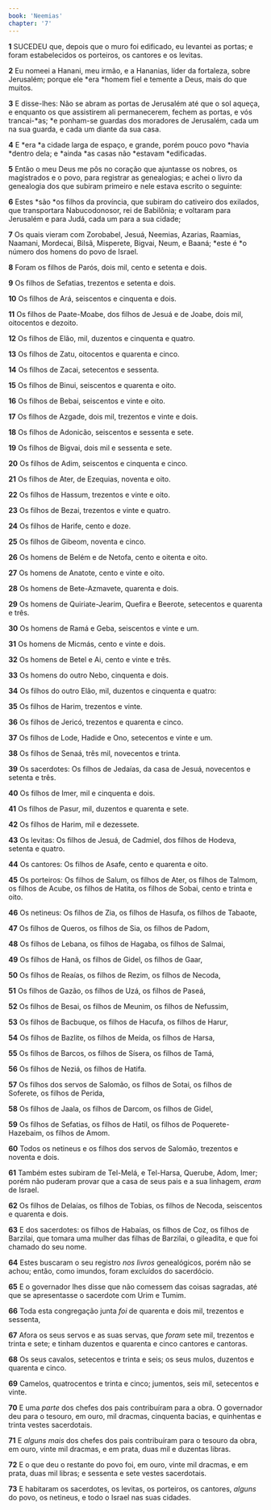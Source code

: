 ```yaml
---
book: 'Neemias'
chapter: '7'
---
```


**1** SUCEDEU que, depois que o muro foi edificado, eu levantei as portas; e foram estabelecidos os porteiros, os cantores e os levitas.

**2** Eu nomeei a Hanani, meu irmão, e a Hananias, líder da fortaleza, sobre Jerusalém; porque ele *era *homem fiel e temente a Deus, mais do que muitos.

**3** E disse-lhes: Não se abram as portas de Jerusalém até que o sol aqueça, e enquanto os que assistirem ali permanecerem, fechem as portas, e vós trancai-*as; *e ponham-se guardas dos moradores de Jerusalém, cada um na sua guarda, e cada um diante da sua casa.

**4** E *era *a cidade larga de espaço, e grande, porém pouco povo *havia *dentro dela; e *ainda *as casas não *estavam *edificadas.

**5** Então o meu Deus me pôs no coração que ajuntasse os nobres, os magistrados e o povo, para registrar as genealogias; e achei o livro da genealogia dos que subiram primeiro e nele estava escrito o seguinte:

**6** Estes *são *os filhos da província, que subiram do cativeiro dos exilados, que transportara Nabucodonosor, rei de Babilônia; e voltaram para Jerusalém e para Judá, cada um para a sua cidade;

**7** Os quais vieram com Zorobabel, Jesuá, Neemias, Azarias, Raamias, Naamani, Mordecai, Bilsã, Misperete, Bigvai, Neum, e Baaná; *este é *o número dos homens do povo de Israel.

**8** Foram os filhos de Parós, dois mil, cento e setenta e dois.

**9** Os filhos de Sefatias, trezentos e setenta e dois.

**10** Os filhos de Ará, seiscentos e cinquenta e dois.

**11** Os filhos de Paate-Moabe, dos filhos de Jesuá e de Joabe, dois mil, oitocentos e dezoito.

**12** Os filhos de Elão, mil, duzentos e cinquenta e quatro.

**13** Os filhos de Zatu, oitocentos e quarenta e cinco.

**14** Os filhos de Zacai, setecentos e sessenta.

**15** Os filhos de Binui, seiscentos e quarenta e oito.

**16** Os filhos de Bebai, seiscentos e vinte e oito.

**17** Os filhos de Azgade, dois mil, trezentos e vinte e dois.

**18** Os filhos de Adonicão, seiscentos e sessenta e sete.

**19** Os filhos de Bigvai, dois mil e sessenta e sete.

**20** Os filhos de Adim, seiscentos e cinquenta e cinco.

**21** Os filhos de Ater, de Ezequias, noventa e oito.

**22** Os filhos de Hassum, trezentos e vinte e oito.

**23** Os filhos de Bezai, trezentos e vinte e quatro.

**24** Os filhos de Harife, cento e doze.

**25** Os filhos de Gibeom, noventa e cinco.

**26** Os homens de Belém e de Netofa, cento e oitenta e oito.

**27** Os homens de Anatote, cento e vinte e oito.

**28** Os homens de Bete-Azmavete, quarenta e dois.

**29** Os homens de Quiriate-Jearim, Quefira e Beerote, setecentos e quarenta e três.

**30** Os homens de Ramá e Geba, seiscentos e vinte e um.

**31** Os homens de Micmás, cento e vinte e dois.

**32** Os homens de Betel e Ai, cento e vinte e três.

**33** Os homens do outro Nebo, cinquenta e dois.

**34** Os filhos do outro Elão, mil, duzentos e cinquenta e quatro:

**35** Os filhos de Harim, trezentos e vinte.

**36** Os filhos de Jericó, trezentos e quarenta e cinco.

**37** Os filhos de Lode, Hadide e Ono, setecentos e vinte e um.

**38** Os filhos de Senaá, três mil, novecentos e trinta.

**39** Os sacerdotes: Os filhos de Jedaías, da casa de Jesuá, novecentos e setenta e três.

**40** Os filhos de Imer, mil e cinquenta e dois.

**41** Os filhos de Pasur, mil, duzentos e quarenta e sete.

**42** Os filhos de Harim, mil e dezessete.

**43** Os levitas: Os filhos de Jesuá, de Cadmiel, dos filhos de Hodeva, setenta e quatro.

**44** Os cantores: Os filhos de Asafe, cento e quarenta e oito.

**45** Os porteiros: Os filhos de Salum, os filhos de Ater, os filhos de Talmom, os filhos de Acube, os filhos de Hatita, os filhos de Sobai, cento e trinta e oito.

**46** Os netineus: Os filhos de Zia, os filhos de Hasufa, os filhos de Tabaote,

**47** Os filhos de Queros, os filhos de Sia, os filhos de Padom,

**48** Os filhos de Lebana, os filhos de Hagaba, os filhos de Salmai,

**49** Os filhos de Hanã, os filhos de Gidel, os filhos de Gaar,

**50** Os filhos de Reaías, os filhos de Rezim, os filhos de Necoda,

**51** Os filhos de Gazão, os filhos de Uzá, os filhos de Paseá,

**52** Os filhos de Besai, os filhos de Meunim, os filhos de Nefussim,

**53** Os filhos de Bacbuque, os filhos de Hacufa, os filhos de Harur,

**54** Os filhos de Bazlite, os filhos de Meída, os filhos de Harsa,

**55** Os filhos de Barcos, os filhos de Sísera, os filhos de Tamá,

**56** Os filhos de Neziá, os filhos de Hatifa.

**57** Os filhos dos servos de Salomão, os filhos de Sotai, os filhos de Soferete, os filhos de Perida,

**58** Os filhos de Jaala, os filhos de Darcom, os filhos de Gidel,

**59** Os filhos de Sefatias, os filhos de Hatil, os filhos de Poquerete-Hazebaim, os filhos de Amom.

**60** Todos os netineus e os filhos dos servos de Salomão, trezentos e noventa e dois.

**61** Também estes subiram de Tel-Melá, e Tel-Harsa, Querube, Adom, Imer; porém não puderam provar que a casa de seus pais e a sua linhagem, _eram_ de Israel.

**62** Os filhos de Delaías, os filhos de Tobias, os filhos de Necoda, seiscentos e quarenta e dois.

**63** E dos sacerdotes: os filhos de Habaías, os filhos de Coz, os filhos de Barzilai, que tomara uma mulher das filhas de Barzilai, o gileadita, e que foi chamado do seu nome.

**64** Estes buscaram o seu registro _nos livros_ genealógicos, porém não se achou; então, como imundos, foram excluídos do sacerdócio.

**65** E o governador lhes disse que não comessem das coisas sagradas, até que se apresentasse o sacerdote com Urim e Tumim.

**66** Toda esta congregação junta _foi_ de quarenta e dois mil, trezentos e sessenta,

**67** Afora os seus servos e as suas servas, que _foram_ sete mil, trezentos e trinta e sete; e tinham duzentos e quarenta e cinco cantores e cantoras.

**68** Os seus cavalos, setecentos e trinta e seis; os seus mulos, duzentos e quarenta e cinco.

**69** Camelos, quatrocentos e trinta e cinco; jumentos, seis mil, setecentos e vinte.

**70** E uma _parte_ dos chefes dos pais contribuíram para a obra. O governador deu para o tesouro, em ouro, mil dracmas, cinquenta bacias, e quinhentas e trinta vestes sacerdotais.

**71** E _alguns mais_ dos chefes dos pais contribuíram para o tesouro da obra, em ouro, vinte mil dracmas, e em prata, duas mil e duzentas libras.

**72** E o que deu o restante do povo foi, em ouro, vinte mil dracmas, e em prata, duas mil libras; e sessenta e sete vestes sacerdotais.

**73** E habitaram os sacerdotes, os levitas, os porteiros, os cantores, _alguns_ do povo, os netineus, e todo o Israel nas suas cidades.
